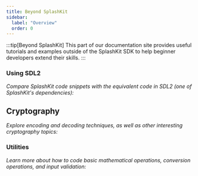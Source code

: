 ```yaml
---
title: Beyond SplashKit
sidebar:
  label: "Overview"
  order: 0
---
```



:::tip[Beyond SplashKit]
This part of our documentation site provides useful tutorials and examples outside of the SplashKit SDK to help beginner developers extend their skills.
:::

### Using SDL2

*Compare SplashKit code snippets with the equivalent code in SDL2 (one of SplashKit's dependencies):*

<LinkCard
  title="Getting Started with SDL2 Graphics"
  href="/beyond-splashkit/getting-started-with-sdl/0-getting-started-with-graphics/"
/>
<LinkCard
  title="Playing Sound Effects and Music with SDL2 Audio"
  href="/beyond-splashkit/getting-started-with-sdl/1-sound-effects/"
/>

## Cryptography

*Explore encoding and decoding techniques, as well as other interesting cryptography topics:*

<LinkCard
  title="Encoding and Decoding"
  href="/beyond-splashkit/cryptography/0-encoding-and-decoding/"
/>
<LinkCard
  title="Steganography"
  href="/beyond-splashkit/cryptography/1-steganography/"
/>
<LinkCard
  title="Morse Code"
  href="/beyond-splashkit/cryptography/2-morse-code/"
/>

### Utilities

*Learn more about how to code basic mathematical operations, conversion operations, and input validation:*

<LinkCard
  title="Basic Maths Operations"
  href="/beyond-splashkit/utilities/0-math-basics/"
/>
<LinkCard
  title="Conversion Operations"
  href="/beyond-splashkit/utilities/1-converting-values/"
/>
<LinkCard
  title="Basic Integer Input Validation Without SplashKit"
  href="/beyond-splashkit/utilities/2-integer-input-validation/"
/>
